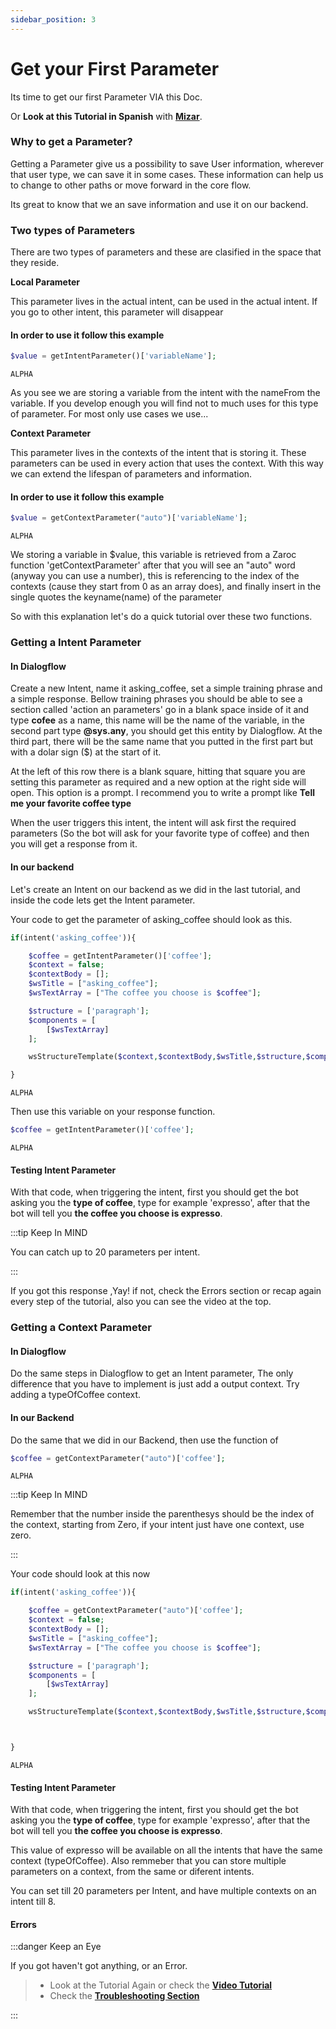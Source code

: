 ```yaml
---
sidebar_position: 3
---
```


# Get your First Parameter


Its time to get our first Parameter VIA this Doc.

Or **Look at this Tutorial in Spanish** with **[Mizar](https://www.youtube.com/watch?v=6ZT4lH4HXsE&list=PLpVijIXbyeMO5OwECKbsIbGI1k2jvKnSX&index=25)**.

### Why to get a Parameter?

Getting a Parameter give us a possibility to save User information, wherever that user type, we can save it in some cases. These information can help us to change to other paths or move forward in the core flow.

Its great to know that we an save information and use it on our backend.

### Two types of Parameters

There are two types of parameters and these are clasified in the space that they reside.

**Local Parameter**

This parameter lives in the actual intent, can be used in the actual intent. If you go to other intent, this parameter will disappear

#### In order to use it follow this example

<Tabs>
<TabItem value="php" label="PHP">

```php
$value = getIntentParameter()['variableName'];
```

</TabItem>
<TabItem value="nodejs" label="Node.js">

```nodejs
ALPHA
```

</TabItem>
</Tabs>

As you see we are storing a variable from the intent with the nameFrom the variable. If you develop enough you will find not to much uses for this type of parameter. For most only use cases we use...

**Context Parameter**

This parameter lives in the contexts of the intent that is storing it. These parameters can be used in every action that uses the context. With this way we can extend the lifespan of parameters and information.

#### In order to use it follow this example

<Tabs>
<TabItem value="php" label="PHP">

```php
$value = getContextParameter("auto")['variableName'];
```

</TabItem>
<TabItem value="nodejs" label="Node.js">

```nodejs
ALPHA
```

</TabItem>
</Tabs>

We storing a variable in $value, this variable is retrieved from a Zaroc function 'getContextParameter' after that you will see an "auto" word (anyway you can use a number), this is referencing to the index of the contexts (cause they start from 0 as an array does), and finally insert in the single quotes the keyname(name) of the parameter

So with this explanation let's do a quick tutorial over these two functions.

### Getting a Intent Parameter

#### In Dialogflow

Create a new Intent, name it asking_coffee, set a simple training phrase and a simple response.
Bellow training phrases you should be able to see a section called 'action an parameters' go in a blank space inside of it and type **cofee** as a name, this name will be the name of the variable, in the second part type **@sys.any**, you should get this entity by Dialogflow. At the third part, there will be the same name that you putted in the first part but with a dolar sign ($) at the start of it.

At the left of this row there is a blank square, hitting that square you are setting this parameter as required and a new option at the right side will open. This option is a prompt. I recommend you to write a prompt like **Tell me your favorite coffee type**

When the user triggers this intent, the intent will ask first the required parameters (So the bot will ask for your favorite type of coffee) and then you will get a response from it.

#### In our backend

Let's create an Intent on our backend as we did in the last tutorial, and inside the code lets get the Intent parameter.

Your code to get the parameter of asking_coffee should look as this.

<Tabs>
<TabItem value="php" label="PHP">

```php
if(intent('asking_coffee')){

    $coffee = getIntentParameter()['coffee'];
    $context = false;
    $contextBody = [];
    $wsTitle = ["asking_coffee"];
    $wsTextArray = ["The coffee you choose is $coffee"];

    $structure = ['paragraph'];
    $components = [
        [$wsTextArray]
    ];

    wsStructureTemplate($context,$contextBody,$wsTitle,$structure,$components);

}
```

</TabItem>
<TabItem value="nodejs" label="Node.js">

```nodejs
ALPHA
```

</TabItem>
</Tabs>

Then use this variable on your response function.

<Tabs>
<TabItem value="php" label="PHP">

```php
$coffee = getIntentParameter()['coffee'];
```

</TabItem>
<TabItem value="nodejs" label="Node.js">

```nodejs
ALPHA
```

</TabItem>
</Tabs>

#### Testing Intent Parameter

With that code, when triggering the intent, first you should get the bot asking you the **type of coffee**, type for example 'expresso', after that the bot will tell you **the coffee you choose is expresso**.

:::tip Keep In MIND

You can catch up to 20 parameters per intent.

:::

If you got this response ,Yay! if not, check the Errors section or recap again every step of the tutorial, also you can see the video at the top.

### Getting a Context Parameter

#### In Dialogflow

Do the same steps in Dialogflow to get an Intent parameter, The only difference that you have to implement is just add a output context. Try adding a typeOfCoffee context.

#### In our Backend

Do the same that we did in our Backend, then use the function of

<Tabs>
<TabItem value="php" label="PHP">

```php
$coffee = getContextParameter("auto")['coffee'];
```

</TabItem>
<TabItem value="nodejs" label="Node.js">

```nodejs
ALPHA
```

</TabItem>
</Tabs>

:::tip Keep In MIND

Remember that the number inside the parenthesys should be the index of the context, starting from Zero, if your intent just have one context, use zero.

:::

Your code should look at this now

<Tabs>
<TabItem value="php" label="PHP">

```php
if(intent('asking_coffee')){

    $coffee = getContextParameter("auto")['coffee'];
    $context = false;
    $contextBody = [];
    $wsTitle = ["asking_coffee"];
    $wsTextArray = ["The coffee you choose is $coffee"];

    $structure = ['paragraph'];
    $components = [
        [$wsTextArray]
    ];

    wsStructureTemplate($context,$contextBody,$wsTitle,$structure,$components);



}
```

</TabItem>
<TabItem value="nodejs" label="Node.js">

```nodejs
ALPHA
```

</TabItem>
</Tabs>

#### Testing Intent Parameter

With that code, when triggering the intent, first you should get the bot asking you the **type of coffee**, type for example 'expresso', after that the bot will tell you **the coffee you choose is expresso**.

This value of expresso will be available on all the intents that have the same context (typeOfCoffee). Also remmeber that you can store multiple parameters on a context, from the same or diferent intents.

You can set till 20 parameters per Intent, and have multiple contexts on an intent till 8.

#### Errors

:::danger Keep an Eye

If you got haven't got anything, or an Error.

> - Look at the Tutorial Again or check the [**Video Tutorial**](https://www.youtube.com/watch?v=6ZT4lH4HXsE&list=PLpVijIXbyeMO5OwECKbsIbGI1k2jvKnSX&index=25)
> - Check the [**Troubleshooting Section**](./../zaroc-advanced/troubleshooting)

:::
